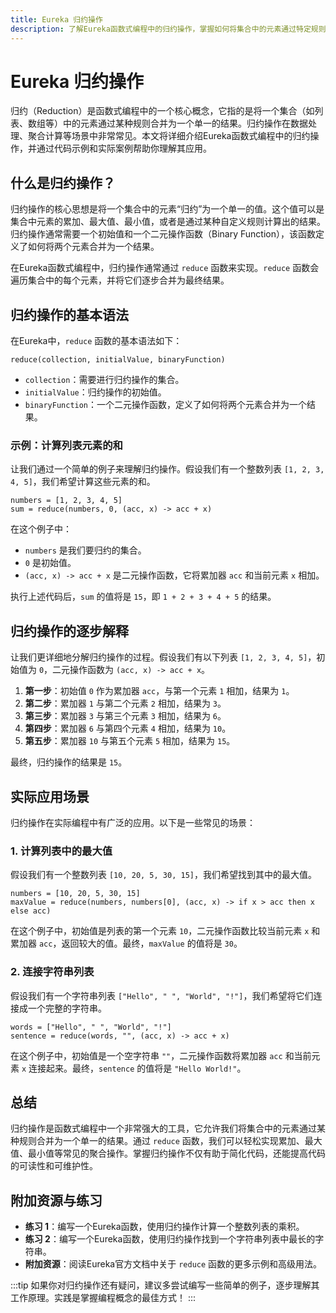 ```yaml
---
title: Eureka 归约操作
description: 了解Eureka函数式编程中的归约操作，掌握如何将集合中的元素通过特定规则合并为单一结果。
---
```


# Eureka 归约操作

归约（Reduction）是函数式编程中的一个核心概念，它指的是将一个集合（如列表、数组等）中的元素通过某种规则合并为一个单一的结果。归约操作在数据处理、聚合计算等场景中非常常见。本文将详细介绍Eureka函数式编程中的归约操作，并通过代码示例和实际案例帮助你理解其应用。

## 什么是归约操作？

归约操作的核心思想是将一个集合中的元素“归约”为一个单一的值。这个值可以是集合中元素的累加、最大值、最小值，或者是通过某种自定义规则计算出的结果。归约操作通常需要一个初始值和一个二元操作函数（Binary Function），该函数定义了如何将两个元素合并为一个结果。

在Eureka函数式编程中，归约操作通常通过 `reduce` 函数来实现。`reduce` 函数会遍历集合中的每个元素，并将它们逐步合并为最终结果。

## 归约操作的基本语法

在Eureka中，`reduce` 函数的基本语法如下：

```eureka
reduce(collection, initialValue, binaryFunction)
```

- `collection`：需要进行归约操作的集合。
- `initialValue`：归约操作的初始值。
- `binaryFunction`：一个二元操作函数，定义了如何将两个元素合并为一个结果。

### 示例：计算列表元素的和

让我们通过一个简单的例子来理解归约操作。假设我们有一个整数列表 `[1, 2, 3, 4, 5]`，我们希望计算这些元素的和。

```eureka
numbers = [1, 2, 3, 4, 5]
sum = reduce(numbers, 0, (acc, x) -> acc + x)
```

在这个例子中：
- `numbers` 是我们要归约的集合。
- `0` 是初始值。
- `(acc, x) -> acc + x` 是二元操作函数，它将累加器 `acc` 和当前元素 `x` 相加。

执行上述代码后，`sum` 的值将是 `15`，即 `1 + 2 + 3 + 4 + 5` 的结果。

## 归约操作的逐步解释

让我们更详细地分解归约操作的过程。假设我们有以下列表 `[1, 2, 3, 4, 5]`，初始值为 `0`，二元操作函数为 `(acc, x) -> acc + x`。

1. **第一步**：初始值 `0` 作为累加器 `acc`，与第一个元素 `1` 相加，结果为 `1`。
2. **第二步**：累加器 `1` 与第二个元素 `2` 相加，结果为 `3`。
3. **第三步**：累加器 `3` 与第三个元素 `3` 相加，结果为 `6`。
4. **第四步**：累加器 `6` 与第四个元素 `4` 相加，结果为 `10`。
5. **第五步**：累加器 `10` 与第五个元素 `5` 相加，结果为 `15`。

最终，归约操作的结果是 `15`。

## 实际应用场景

归约操作在实际编程中有广泛的应用。以下是一些常见的场景：

### 1. 计算列表中的最大值

假设我们有一个整数列表 `[10, 20, 5, 30, 15]`，我们希望找到其中的最大值。

```eureka
numbers = [10, 20, 5, 30, 15]
maxValue = reduce(numbers, numbers[0], (acc, x) -> if x > acc then x else acc)
```

在这个例子中，初始值是列表的第一个元素 `10`，二元操作函数比较当前元素 `x` 和累加器 `acc`，返回较大的值。最终，`maxValue` 的值将是 `30`。

### 2. 连接字符串列表

假设我们有一个字符串列表 `["Hello", " ", "World", "!"]`，我们希望将它们连接成一个完整的字符串。

```eureka
words = ["Hello", " ", "World", "!"]
sentence = reduce(words, "", (acc, x) -> acc + x)
```

在这个例子中，初始值是一个空字符串 `""`，二元操作函数将累加器 `acc` 和当前元素 `x` 连接起来。最终，`sentence` 的值将是 `"Hello World!"`。

## 总结

归约操作是函数式编程中一个非常强大的工具，它允许我们将集合中的元素通过某种规则合并为一个单一的结果。通过 `reduce` 函数，我们可以轻松实现累加、最大值、最小值等常见的聚合操作。掌握归约操作不仅有助于简化代码，还能提高代码的可读性和可维护性。

## 附加资源与练习

- **练习 1**：编写一个Eureka函数，使用归约操作计算一个整数列表的乘积。
- **练习 2**：编写一个Eureka函数，使用归约操作找到一个字符串列表中最长的字符串。
- **附加资源**：阅读Eureka官方文档中关于 `reduce` 函数的更多示例和高级用法。

:::tip
如果你对归约操作还有疑问，建议多尝试编写一些简单的例子，逐步理解其工作原理。实践是掌握编程概念的最佳方式！
:::
